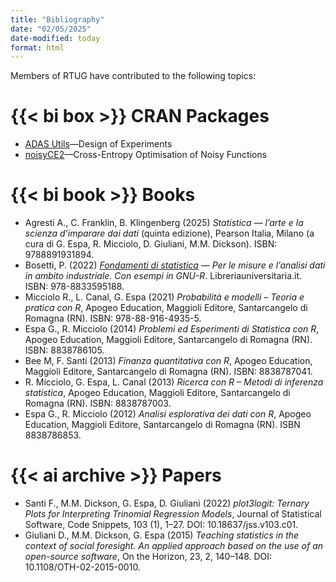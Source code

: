 ```yaml
---
title: "Bibliography"
date: "02/05/2025"
date-modified: today
format: html
---
```


Members of RTUG have contributed to the following topics:

# {{< bi box >}} CRAN Packages

* [ADAS Utils](https://cran.r-project.org/package=adas.utils){target="_blank"}---Design of Experiments
* [noisyCE2](https://cran.r-project.org/package=noisyCE2){target="_blank"}---Cross-Entropy Optimisation of Noisy Functions



# {{< bi book >}} Books

* Agresti A., C. Franklin, B. Klingenberg (2025) *Statistica --- l’arte e la scienza d’imparare dai dati* (quinta edizione), Pearson Italia, Milano (a cura di G. Espa, R. Micciolo, D. Giuliani, M.M. Dickson). ISBN: 9788891931894.
* Bosetti, P. (2022) *[Fondamenti di statistica](https://www.amazon.it/Fondamenti-statistica-misure-lanalisi-industriale/dp/8833595188/ref=sr_1_1?__mk_it_IT=ÅMÅŽÕÑ&crid=130DECQXCJAUU&dib=eyJ2IjoiMSJ9.JkZQh7pdSELYBbubl0AOoP8hMF5WE4YX2v5WcqzrSI1PkWPXwJATHdzq_sXG3tdeY5ZCf-riK7MHsBVIsOgfzw.moxkeVLCwEDMXtkOTAo-98QTge2OlqYC6M-VW7sYvgY&dib_tag=se&keywords=paolo+bosetti&qid=1738757933&sprefix=paolo+bosetti%2Caps%2C131&sr=8-1){target="_blank"} --- Per le misure e l’analisi dati in ambito industriale. Con esempi in GNU-R*. Libreriauniversitaria.it. ISBN: 978-8833595188.
* Micciolo R., L. Canal, G. Espa (2021) *Probabilità e modelli – Teoria e pratica con R*, Apogeo Education, Maggioli Editore, Santarcangelo di Romagna (RN). ISBN: 978-88-916-4935-5.
* Espa G., R. Micciolo (2014) *Problemi ed Esperimenti di Statistica con R*, Apogeo Education, Maggioli Editore, Santarcangelo di Romagna (RN). ISBN: 8838786105.
* Bee M, F. Santi (2013) *Finanza quantitativa con R*, Apogeo Education, Maggioli Editore, Santarcangelo di Romagna (RN). ISBN: 8838787041.
* R. Micciolo, G. Espa, L. Canal (2013) *Ricerca con R – Metodi di inferenza statistica*, Apogeo Education, Maggioli Editore, Santarcangelo di Romagna (RN). ISBN: 8838787003.
* Espa G., R.  Micciolo (2012) *Analisi esplorativa dei dati con R*, Apogeo Education, Maggioli Editore, Santarcangelo di Romagna (RN). ISBN 8838786853.

# {{< ai archive >}} Papers

* Santi F., M.M. Dickson, G. Espa, D. Giuliani (2022) *plot3logit: Ternary Plots for Interpreting Trinomial Regression Models*, Journal of Statistical Software, Code Snippets, 103 (1), 1–27. DOI: 10.18637/jss.v103.c01.
* Giuliani D., M.M. Dickson, G. Espa (2015) *Teaching statistics in the context of social foresight. An applied approach based on the use of an open-source software*, On the Horizon, 23, 2, 140–148. DOI: 10.1108/OTH-02-2015-0010.
